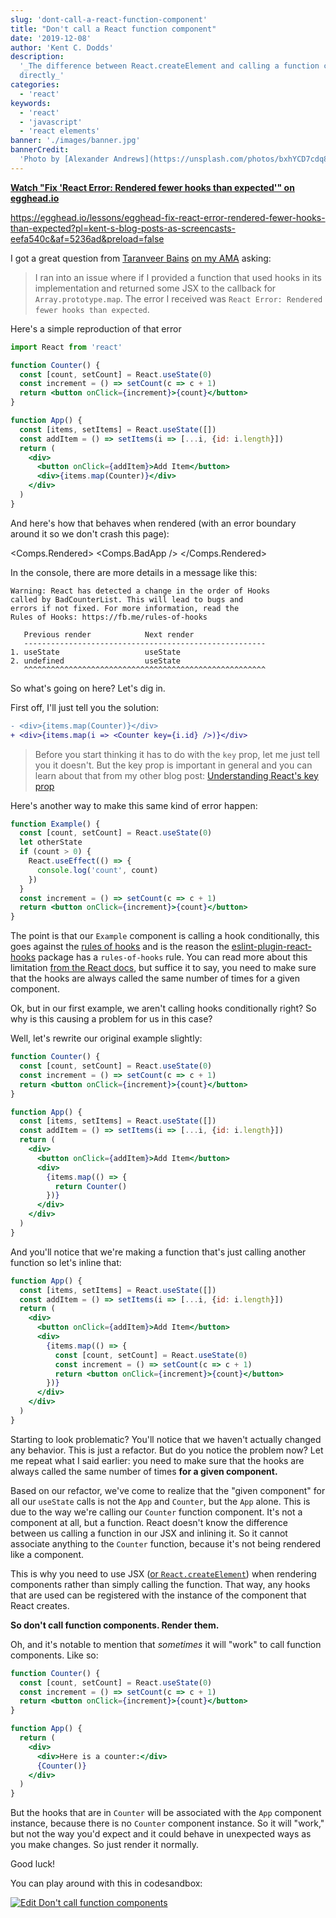```yaml
---
slug: 'dont-call-a-react-function-component'
title: "Don't call a React function component"
date: '2019-12-08'
author: 'Kent C. Dodds'
description:
  '_The difference between React.createElement and calling a function component
  directly_'
categories:
  - 'react'
keywords:
  - 'react'
  - 'javascript'
  - 'react elements'
banner: './images/banner.jpg'
bannerCredit:
  'Photo by [Alexander Andrews](https://unsplash.com/photos/bxhYCD7cdq8)'
---
```



**[Watch "Fix 'React Error: Rendered fewer hooks than expected'" on egghead.io](https://egghead.io/lessons/egghead-fix-react-error-rendered-fewer-hooks-than-expected?pl=kent-s-blog-posts-as-screencasts-eefa540c&af=5236ad)**

https://egghead.io/lessons/egghead-fix-react-error-rendered-fewer-hooks-than-expected?pl=kent-s-blog-posts-as-screencasts-eefa540c&af=5236ad&preload=false

I got a great question from [Taranveer Bains](https://github.com/tearingItUp786)
[on my AMA](https://github.com/kentcdodds/ama/issues/763) asking:

> I ran into an issue where if I provided a function that used hooks in its
> implementation and returned some JSX to the callback for
> `Array.prototype.map`. The error I received was
> `React Error: Rendered fewer hooks than expected`.

Here's a simple reproduction of that error

```jsx
import React from 'react'

function Counter() {
  const [count, setCount] = React.useState(0)
  const increment = () => setCount(c => c + 1)
  return <button onClick={increment}>{count}</button>
}

function App() {
  const [items, setItems] = React.useState([])
  const addItem = () => setItems(i => [...i, {id: i.length}])
  return (
    <div>
      <button onClick={addItem}>Add Item</button>
      <div>{items.map(Counter)}</div>
    </div>
  )
}
```

And here's how that behaves when rendered (with an error boundary around it so
we don't crash this page):

<Comps.Rendered>
  <Comps.BadApp />
</Comps.Rendered>

In the console, there are more details in a message like this:

```
Warning: React has detected a change in the order of Hooks
called by BadCounterList. This will lead to bugs and
errors if not fixed. For more information, read the
Rules of Hooks: https://fb.me/rules-of-hooks

   Previous render            Next render
   ------------------------------------------------------
1. useState                   useState
2. undefined                  useState
   ^^^^^^^^^^^^^^^^^^^^^^^^^^^^^^^^^^^^^^^^^^^^^^^^^^^^^^
```

So what's going on here? Let's dig in.

First off, I'll just tell you the solution:

```diff
- <div>{items.map(Counter)}</div>
+ <div>{items.map(i => <Counter key={i.id} />)}</div>
```

> Before you start thinking it has to do with the `key` prop, let me just tell
> you it doesn't. But the key prop is important in general and you can learn
> about that from my other blog post:
> [Understanding React's key prop](/blog/understanding-reacts-key-prop)

Here's another way to make this same kind of error happen:

```jsx
function Example() {
  const [count, setCount] = React.useState(0)
  let otherState
  if (count > 0) {
    React.useEffect(() => {
      console.log('count', count)
    })
  }
  const increment = () => setCount(c => c + 1)
  return <button onClick={increment}>{count}</button>
}
```

The point is that our `Example` component is calling a hook conditionally, this
goes against the [rules of hooks](https://reactjs.org/docs/hooks-rules.html) and
is the reason the
[eslint-plugin-react-hooks](https://www.npmjs.com/package/eslint-plugin-react-hooks)
package has a `rules-of-hooks` rule. You can read more about this limitation
[from the React docs](https://reactjs.org/docs/hooks-rules.html#explanation),
but suffice it to say, you need to make sure that the hooks are always called
the same number of times for a given component.

Ok, but in our first example, we aren't calling hooks conditionally right? So
why is this causing a problem for us in this case?

Well, let's rewrite our original example slightly:

```jsx {14-16}
function Counter() {
  const [count, setCount] = React.useState(0)
  const increment = () => setCount(c => c + 1)
  return <button onClick={increment}>{count}</button>
}

function App() {
  const [items, setItems] = React.useState([])
  const addItem = () => setItems(i => [...i, {id: i.length}])
  return (
    <div>
      <button onClick={addItem}>Add Item</button>
      <div>
        {items.map(() => {
          return Counter()
        })}
      </div>
    </div>
  )
}
```

And you'll notice that we're making a function that's just calling another
function so let's inline that:

```jsx {8-12}
function App() {
  const [items, setItems] = React.useState([])
  const addItem = () => setItems(i => [...i, {id: i.length}])
  return (
    <div>
      <button onClick={addItem}>Add Item</button>
      <div>
        {items.map(() => {
          const [count, setCount] = React.useState(0)
          const increment = () => setCount(c => c + 1)
          return <button onClick={increment}>{count}</button>
        })}
      </div>
    </div>
  )
}
```

Starting to look problematic? You'll notice that we haven't actually changed any
behavior. This is just a refactor. But do you notice the problem now? Let me
repeat what I said earlier: you need to make sure that the hooks are always
called the same number of times **for a given component.**

Based on our refactor, we've come to realize that the "given component" for all
our `useState` calls is not the `App` and `Counter`, but the `App` alone. This
is due to the way we're calling our `Counter` function component. It's not a
component at all, but a function. React doesn't know the difference between us
calling a function in our JSX and inlining it. So it cannot associate anything
to the `Counter` function, because it's not being rendered like a component.

This is why you need to use JSX ([or `React.createElement`](/blog/what-is-jsx))
when rendering components rather than simply calling the function. That way, any
hooks that are used can be registered with the instance of the component that
React creates.

**So don't call function components. Render them.**

Oh, and it's notable to mention that _sometimes_ it will "work" to call function
components. Like so:

```jsx
function Counter() {
  const [count, setCount] = React.useState(0)
  const increment = () => setCount(c => c + 1)
  return <button onClick={increment}>{count}</button>
}

function App() {
  return (
    <div>
      <div>Here is a counter:</div>
      {Counter()}
    </div>
  )
}
```

But the hooks that are in `Counter` will be associated with the `App` component
instance, because there is no `Counter` component instance. So it will "work,"
but not the way you'd expect and it could behave in unexpected ways as you make
changes. So just render it normally.

Good luck!

You can play around with this in codesandbox:

[![Edit Don't call function components](https://codesandbox.io/static/img/play-codesandbox.svg)](https://codesandbox.io/s/epic-star-lo0ic?fontsize=14&hidenavigation=1&theme=dark)
